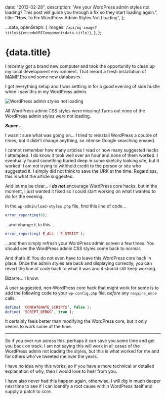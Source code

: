 
  date: "2013-02-28",
  description:
    "Are your WordPress admin styles not loading? This post will guide you through a fix so they start loading again.",
  title: "How To Fix WordPress Admin Styles Not Loading",
};

  ...data,
  openGraph: {
    images: `/api/og-image?title=${encodeURIComponent(data.title)}`,
  },
};

# {data.title}

<FormattedDate date={data.date} />

I recently got a brand new computer and took the opportunity to clean up my local development environment. That meant a fresh installation of [MAMP Pro](https://www.mamp.info) and some new databases.

I got everything setup and I was settling in for a good evening of side hustle when I saw this in my WordPress admin.

<Image
  alt="WordPress admin styles not loading"
  height={513}
  src="https://ty3rozserpuox2as.public.blob.vercel-storage.com/fix-wordpress-admin-styles-not-loading/wordpress-admin-missing-styles-F5grUw0JHvEfq6It4dLBHzRIXklRoy.jpg"
  width={768}
/>

All WordPress admin CSS styles were missing! Turns out none of the WordPress admin styles were not loading.

**_Super..._**

I wasn’t sure what was going on... I tried to reinstall WordPress a couple of times, but it didn't change anything, so intense Google searching ensued.

I cannot remember how many articles I read or how many suggested hacks I attempted. I do know it took well over an hour and none of them worked. I eventually found something buried deep in some sketchy looking site, but it worked! I am not trying to withhold credit to the person or site who suggested it. I simply did not think to save the URK at the time. Regardless, this is what the article suggested.

And let me be clear... I **_do not_** encourage WordPress core hacks, but in the moment, I just wanted it fixed so I could start working on what I wanted to do for the evening.

In the `wp-admin/load-styles.php` file, find this line of code...

```php
error_reporting(0);
```

...and change it to this...

```php
error_reporting( E_ALL | E_STRICT );
```

...and then simply refresh your WordPress admin screen a few times. You should see the WordPress admin CSS styles come back to normal.

And that’s it! You do not even have to leave this WordPress core hack in place. Once the admin styles are back and displaying correctly, you can revert the line of code back to what it was and it should still keep working.

Bizarre... I know.

A user suggested, non-WordPress core hack that might work for some is to add the following code to your `wp-config.php` file, _before_ any `require_once` calls.

```php
define( ‘CONCATENATE_SCRIPTS’, false );
define( ‘SCRIPT_DEBUG’, true );
```

It certainly feels better than modifying the WordPress core, but it only seems to work some of the time.

---

So if you ever run across this, perhaps it can save you some time and get you back on track. I am not saying this will work in all cases of the WordPress admin not loading the styles, but this is what worked for me and for others who've tweeted me over the years.

I have no idea why this works, so if you have a more technical or detailed explanation of why, then I would love to hear from you.

I have also never had this happen again, otherwise, I will dig in much deeper next time to see if I can identify a root cause within WordPress itself and supply a patch to core.
